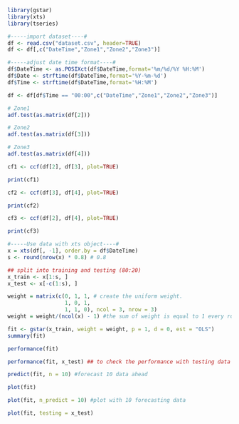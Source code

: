 ```r
library(gstar)
library(xts)
library(tseries)
```

```r
#-----import dataset----#
df <- read.csv("dataset.csv", header=TRUE)
df <- df[,c("DateTime","Zone1","Zone2","Zone3")]
```

```r
#-----adjust date time format----#
df$DateTime <- as.POSIXct(df$DateTime,format='%m/%d/%Y %H:%M')
df$Date <- strftime(df$DateTime,format='%Y-%m-%d')
df$Time <- strftime(df$DateTime,format='%H:%M')

df <- df[df$Time == "00:00",c("DateTime","Zone1","Zone2","Zone3")]
```

```r
# Zone1
adf.test(as.matrix(df[2]))
```

```r
# Zone2
adf.test(as.matrix(df[3]))
```

```r
# Zone3
adf.test(as.matrix(df[4]))
```

```r
cf1 <- ccf(df[2], df[3], plot=TRUE)

print(cf1)
```

```r
cf2 <- ccf(df[3], df[4], plot=TRUE)

print(cf2)
```

```r
cf3 <- ccf(df[2], df[4], plot=TRUE)

print(cf3)
```

```r
#-----Use data with xts object----#
x = xts(df[, -1], order.by = df$DateTime)
s <- round(nrow(x) * 0.8) # 0.8
```

```r
## split into training and testing (80:20)
x_train <- x[1:s, ]
x_test <- x[-c(1:s), ]
```

```r
weight = matrix(c(0, 1, 1, # create the uniform weight.
                  1, 0, 1,
                  1, 1, 0), ncol = 3, nrow = 3)
weight = weight/(ncol(x) - 1) #the sum of weight is equal to 1 every row.
```

```r
fit <- gstar(x_train, weight = weight, p = 1, d = 0, est = "OLS")
summary(fit)
```

```r
performance(fit)
```

```r
performance(fit, x_test) ## to check the performance with testing data
```

```r
predict(fit, n = 10) #forecast 10 data ahead
```

```r
plot(fit)
```

```r
plot(fit, n_predict = 10) #plot with 10 forecasting data
```

```r
plot(fit, testing = x_test)
```
